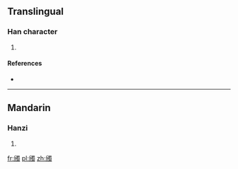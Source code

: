 ==Translingual==

===Han character===
{{Han char|rn=69|rad=斤|as=13|sn=17|four=7622<sub>7</sub>|canj=竹中田中戈 (HLWLI)}}

# {{defn|Han|sort=斤13}}

====References====
* {{Han ref|kx=0480.320|dkj=13605|hdz=32028.040|uh=65B6|ud=26038|bh=ECF0|bd=60656}}

----

==Mandarin==

===Hanzi===
{{cmn-hanzi|pin=[[chù]] ([[chu4]])|wg=ch'u<sup>4</sup>}}

# {{defn|Mandarin|sort=斤13}}

[[fr:斶]]
[[pl:斶]]
[[zh:斶]]